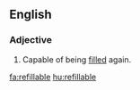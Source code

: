 ==English==

===Adjective===
{{en-adj|-}}

#Capable of being [[fill]]ed again.

[[fa:refillable]]
[[hu:refillable]]